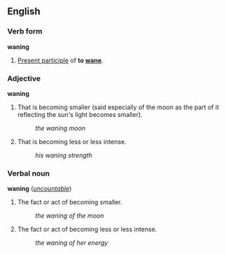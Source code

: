 ==English==
===Verb form===
'''waning'''

#[[Present participle]] of '''to [[wane]]'''.

===Adjective===
'''waning'''

#That is becoming smaller (said especially of the moon as the part of it reflecting the sun's light becomes smaller).
#:''the waning moon''
#That is becoming less or less intense.
#:''his waning strength''

===Verbal noun===
'''waning''' (''[[uncountable]]'')

#The fact or act of becoming smaller.
#:''the waning of the moon''
#The fact or act of becoming less or less intense.
#:''the waning of her energy''